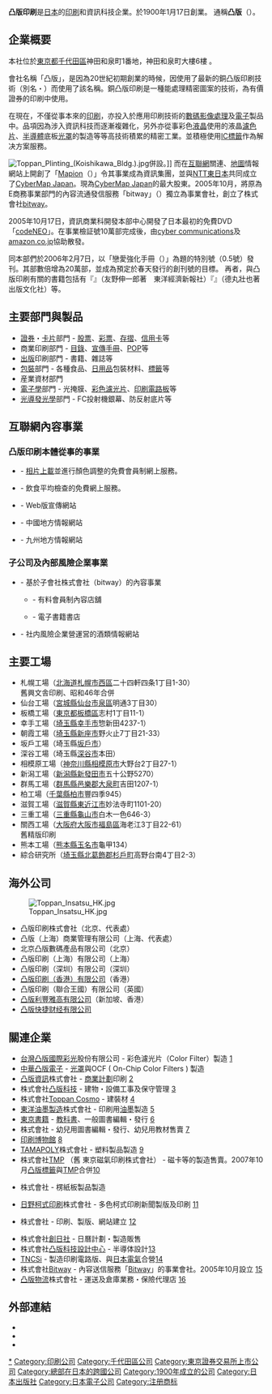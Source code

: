 {{Otheruses|凸版印刷|subject=日本印刷企業「'''凸版印刷'''」|other=印刷方式}}
{{external links|time=2019-05-04T09:33:36+00:00}}
{{unreferenced|time=2019-05-04T09:33:36+00:00}}
{{Infobox Company 
| company_name = {{lang|ja|凸版印刷株式会社}}
| company_name_en = Toppan Printing Company, Limited
| company_logo = [[file:Toppan_logo.svg|file:Toppan logo.svg]]
| company_type = [[株式會社|株式會社]]
| company_slogan = 
| market_information = {{Tyo|7911}}
| foundation = 1900年1月17日
| location = {{JPN}}[[東京都|東京都]][[千代田區|千代田區]][[神田和泉町|神田和泉町]]1番地
| zip_code = 101-0024
| telephone_no = 
| key_people = [[金子真吾|金子真吾]]（代表取締役社長）
| industry = [[:Category:印刷業|印刷]]
| products = [[電子學|電子學]]、[[積體電路|IC]]、[[資料庫|資料庫]]、{{lang|ja|[[パッケージ|パッケージ]]}}<!--->注意：不是包裝<--->、<br />[[市場營銷學|營銷]]另外
| capital = 1,049億86百萬日圓
| revenue = 單體：9,471億日圓（2006年3月期）<br />連結：1兆5,482億日圓（2006年3月期）
| operating_income = 
| profit = 
| num_employees = 10,582名（2006年4月1日現在）
| accounting_period = 
| parent = 
| subsid = 
| homepage = {{URL|https://www.toppan.co.jp}}
| footnotes = 
| width = 350px
}}
{{japanese|japanese=凸版印刷|kana=とっぱんいんさつ|romaji=Toppan Insatsu}}

'''凸版印刷'''是[[日本|日本]]的[[印刷|印刷]]和資訊科技企業。於1900年1月17日創業。<!--設立於1908年6月4日-->通稱'''凸版'''（{{lang|ja|トッパン}}）。

== 企業概要 ==
本社位於[[東京都|東京都]][[千代田區|千代田區]]神田和泉町1番地，神田和泉町大樓6樓<!--本店、[[東京都|東京都]][[台東區|台東區]]台東一丁目5番1號-->。

會社名稱「凸版」，是因為20世紀初期創業的時候，因使用了最新的銅凸版印刷技術（別名・{{lang|ja|エルヘート式凸版印刷}}）而使用了該名稱。銅凸版印刷是一種能處理精密圖案的技術，為有價證券的印刷中使用。

在現在，不僅從事本來的[[印刷|印刷]]，亦投入於應用印刷技術的[[數碼影像處理|數碼影像處理]]及[[電子學|電子]]製品中。品項因為涉入資訊科技而逐漸複雜化，另外亦從事彩色[[液晶|液晶]]使用的液晶[[濾色片|濾色片]]、[[半導體|半導體]]底板[[光罩|光罩]]的製造等等高技術積累的精密工業。並積極使用[[IC標籤|IC標籤]]作為解决方案服務。

[[File:Toppan_Plinting_(Koishikawa_Bldg.).jpg|thumb]]併設。]]
而在[[互聯網|互聯網]]關連、[[地圖|地圖]]情報網站上開創了「[[Mapion|Mapion]]（{{lang|ja|マピオン}}）」令其事業成為資訊集團，並與[[東日本電信電話|NTT東日本]]共同成立了[[CyberMap_Japan|CyberMap Japan]]。現為[[CyberMap_Japan|CyberMap Japan]]的最大股東。2005年10月，將原為E商務事業部門的內容流通發信服務「bitway」（{{lang|ja|ビットウェイ}}）獨立為事業會社，創立了株式會社[[bitway|bitway]]。

2005年10月17日，資訊商業科開發本部中心開發了日本最初的免費DVD「[[codeNEO|codeNEO]]」。在事業檢証號10萬部完成後，由[[cyber_communications|cyber communications]]及[[amazon.co.jp|amazon.co.jp]]協助散發。

同本部們於2006年2月7日，以「戀愛強化手冊（{{lang|ja|恋愛強化マニュアル}}）」為題的特別號（0.5號）發刊。其部數倍增為20萬部，並成為預定於春天發行的創刊號的目標。
再者，與凸版印刷有關的書籍包括有『{{lang|ja|眠れる巨像が目を覚ます　凸版印刷の業界ナンバー１戦略}}』（友野伸一郎著　東洋經濟新報社）『{{lang|ja|凸版印刷　eの進化論}}』（德丸壯也著　出版文化社）等。

== 主要部門與製品 ==
* [[證券|證券]]・[[卡|卡片]]部門 - [[股票|股票]]、[[博彩|彩票]]、[[存摺|存摺]]、[[信用卡|信用卡]]等
* 商業印刷部門 - [[目錄|目錄]]、[[小冊子|宣傳手冊]]、[[POP廣告|POP]]等
* [[出版|出版]]印刷部門 - 書籍、雜誌等
* [[包裝|包裝]]部門 - 各種食品、[[日用品|日用品]]包裝材料、[[標籤|標籤]]等
* 産業資材部門
* [[電子學|電子學]]部門 - 光掩膜、[[彩色濾光片|彩色濾光片]]、[[印刷電路板|印刷電路板]]等
* [[光導發光學|光導發光學]]部門 - FC投射機銀幕、防反射底片等

== 互聯網內容事業 ==
=== 凸版印刷本體從事的事業 ===
* {{lang|ja|[http://iiiro.jp/ いい色]}} - [[相片|相片]][[上載和下載|上載]]並進行顏色調整的免費會員制網上服務。
* {{lang|ja|[http://package.toppan.co.jp/shokuiku/ みんなの食たく]}} - 飲食平均檢查的免費網上服務。
* {{lang|ja|[http://www.shufoo.net/ Shufoo!くらしとちらし]}} - Web版宣傳網站
* {{lang|ja|[http://www.365-go.com/ 365GO!]}} - 中國地方情報網站
* {{lang|ja|[http://www.club-9.com/ CLUB九州]}} - 九州地方情報網站

=== 子公司及內部風險企業事業 ===
* {{lang|ja|[http://www.bitway.co.jp/ 株式会社ビットウェイ]}} - 基於子會社株式會社{{lang|ja|ビットウェイ}}（bitway）的內容事業
** {{lang|ja|[http://club.bitway.ne.jp/ クラブビットウェイ]}} - 有料會員制內容店舖
** {{lang|ja|[http://books.bitway.ne.jp/ ビットウェイブックス]}} - 電子書籍書店
* {{lang|ja|[http://www.sake-okoku.net/ 酒王国]}} - 社内風險企業營運営的酒類情報網站

== 主要工場 ==
* 札幌工場（[[北海道|北海道]][[札幌市|札幌市]][[西區_(札幌市)|西區]]二十四軒四条1丁目1-30）<br />舊興文舎印刷、昭和46年合併
* 仙台工場（[[宮城縣|宮城縣]][[仙台市|仙台市]][[泉區_(仙台市)|泉區]]明通3丁目30）
* 板橋工場（[[東京都|東京都]][[板橋區_(日本)|板橋區]]志村1丁目11-1）
* 幸手工場（[[埼玉縣|埼玉縣]][[幸手市|幸手市]]惣新田4237-1）
* 朝霞工場（[[埼玉縣|埼玉縣]][[新座市|新座市]]野火止7丁目21-33）
* 坂戶工場（埼玉縣[[坂戶市|坂戶市]]）
* 深谷工場（埼玉縣[[深谷市|深谷市]]本田）
* 相模原工場（[[神奈川縣|神奈川縣]][[相模原市|相模原市]]大野台2丁目27-1）
* 新潟工場（[[新潟縣|新潟縣]][[新發田市|新發田市]]五十公野5270）
* 群馬工場（[[群馬縣|群馬縣]][[邑樂郡|邑樂郡]][[大泉町|大泉町]]吉田1207-1）
* 柏工場（[[千葉縣|千葉縣]][[柏市|柏市]]豐四季945）
* 滋賀工場（[[滋賀縣|滋賀縣]][[東近江市|東近江市]]妙法寺町1101-20）
* 三重工場（[[三重縣|三重縣]][[龜山市|龜山市]]白木一色646-3）
* 關西工場（[[大阪府|大阪府]][[大阪市|大阪市]][[福島區|福島區]]海老江3丁目22-61）<br />舊精版印刷
* 熊本工場（[[熊本縣|熊本縣]][[玉名市|玉名市]]龜甲134）
* 綜合研究所（[[埼玉縣|埼玉縣]][[北葛飾郡|北葛飾郡]][[杉戶町|杉戶町]]高野台南4丁目2-3）

== 海外公司 ==
{{Sectstub}}
[[File:Toppan_Insatsu_HK.jpg|thumb]]
* 凸版印刷株式會社（北京、代表處）
* 凸版（上海）商業管理有限公司（上海、代表處）
* 北京凸版數碼產品有限公司（北京）
* 凸版印刷（上海）有限公司（上海）
* 凸版印刷（深圳）有限公司（深圳）
* [[凸版印刷_(香港)|凸版印刷（香港）有限公司]]（香港）
* 凸版印刷（聯合王國）有限公司（英國）
* [[凸版利豐雅高有限公司|凸版利豐雅高有限公司]]（新加坡、香港）
* [[凸版快捷财经有限公司|凸版快捷财经有限公司]]

== 關連企業 ==
* [[台灣凸版國際彩光|台灣凸版國際彩光]]股份有限公司 - 彩色濾光片（Color Filter）製造 [http://www.tpncfi.com/]{{Wayback|url=http://www.tpncfi.com/ |date=20141018182158 }}
* [[中華凸版電子|中華凸版電子]] - [[光罩|光罩]]與OCF ( On-Chip Color Filters ) 製造
* [[凸版資訊|凸版資訊]]株式會社 - [[商業計劃|商業計劃]]印刷 [http://www.toppan-f.co.jp/]{{Wayback|url=http://www.toppan-f.co.jp/ |date=20070619131354 }}
* 株式會社[[凸版科技|凸版科技]] - 建物・設備工事及保守管理 [http://www.toppan-techno.co.jp/]{{Wayback|url=http://www.toppan-techno.co.jp/ |date=20070622181626 }}
* 株式會社[[Toppan_Cosmo|Toppan Cosmo]] - 建裝材 [http://www.toppan-cosmo.jp/]{{Wayback|url=http://www.toppan-cosmo.jp/ |date=20070702020355 }}
* [[東洋油墨製造|東洋油墨製造]]株式會社 - 印刷用[[油墨|油墨]]製造 [http://www.toyoink.co.jp/]{{Wayback|url=http://www.toyoink.co.jp/ |date=20070708194758 }}
* [[東京書籍|東京書籍]] - [[教科書|教科書]]、一般圖書編輯・發行 [http://www.tokyo-shoseki.co.jp/]{{Wayback|url=http://www.tokyo-shoseki.co.jp/ |date=20150331023909 }}
* 株式會社{{lang|ja|[[フレーベル館|フレーベル館]]}} - 幼兒用圖書編輯・發行、幼兒用教材售賣 [http://www.froebel-kan.co.jp/]{{Wayback|url=http://www.froebel-kan.co.jp/ |date=20070708042849 }}
* [[印刷博物館|印刷博物館]] [http://www.printing-museum.org/]{{Wayback|url=http://www.printing-museum.org/ |date=20070610140428 }}
* [[TAMAPOLY|TAMAPOLY]]株式會社 - 塑料製品製造 [http://www.tamapoly.co.jp/]{{Wayback|url=http://www.tamapoly.co.jp/ |date=20070522074056 }}
* 株式會社[[TMP|TMP]] （舊 東京磁氣印刷株式會社） - 磁卡等的製造售賣。2007年10月[[凸版標籤|凸版標籤]]與[[TMP_(企業)|TMP]]合併[https://web.archive.org/web/20080121184640/http://www.toppan-tl.co.jp/]
* {{lang|ja|[[トッパンコンテナー|トッパンコンテナー]]}}株式會社 - 楞紙板製品製造
* [[日野柯式印刷|日野柯式印刷]]株式會社 - 多色柯式印刷新聞製版及印刷 [https://web.archive.org/web/20070608172444/http://www.hinooffset.co.jp/]
* {{lang|ja|[[東京都プリプレス・トッパン|東京都プリプレス・トッパン]]}}株式會社 - 印刷、製版、網站建立 [https://web.archive.org/web/20070608183901/http://www.toppan.co.jp/tpt/]
* 株式會社[[創日社|創日社]] - 日曆計劃・製造販售
* 株式會社[[凸版科技設計中心|凸版科技設計中心]] - 半導体設計[http://www.toptdc.com/]{{Wayback|url=http://www.toptdc.com/ |date=20070610114848 }}
* [[TNCSi|TNCSi]] - 製造印刷電路版、與[[日本電氣|日本電氣]]合營[https://web.archive.org/web/20070621114631/http://www.tncsi.com/]
* 株式會社[[Bitway|Bitway]] - 內容送信服務「[[Bitway|Bitway]]」的事業會社。2005年10月設立 [https://web.archive.org/web/20070619033031/http://www.bitway.co.jp/]
* [[凸版物流|凸版物流]]株式會社 - 運送及倉庫業務・保險代理店 [http://www.toppan-b.co.jp/]{{Wayback|url=http://www.toppan-b.co.jp/ |date=20070826164838 }}

== 外部連結 ==
* {{lang|ja|[http://www.toppan.co.jp/ 凸版印刷株式会社]}}
* {{lang|ja|[http://www.toppanhall.com/ トッパンホール]}}
* {{lang|ja|[http://www.printing-museum.org/ 印刷博物館]}}

{{日經平均指數}}
{{DEFAULTSORT:Toppan Insatsu}}
[[Category:凸版印刷|*]]
[[Category:印刷公司|Category:印刷公司]]
[[Category:千代田區公司|Category:千代田區公司]]
[[Category:東京證券交易所上市公司|Category:東京證券交易所上市公司]]
[[Category:總部在日本的跨國公司|Category:總部在日本的跨國公司]]
[[Category:1900年成立的公司|Category:1900年成立的公司]]
[[Category:日本出版社|Category:日本出版社]]
[[Category:日本電子公司|Category:日本電子公司]]
[[Category:注册商标|Category:注册商标]]